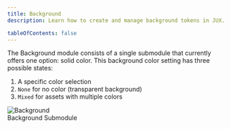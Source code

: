 ```yaml
---
title: Background
description: Learn how to create and manage background tokens in JUX.

tableOfContents: false
---
```




The Background module consists of a single submodule that currently offers one option: solid color. This background color setting has three possible states:

1. A specific color selection
2. `None` for no color (transparent background)
3. `Mixed` for assets with multiple colors

<div style={{ textAlign: 'center' }}>
  <picture>
    <Image src={background} alt="Background" width={563} />
    <Figcaption>Background Submodule</Figcaption>
  </picture>
</div>